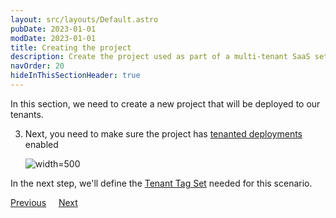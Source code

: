 ```yaml
---
layout: src/layouts/Default.astro
pubDate: 2023-01-01
modDate: 2023-01-01
title: Creating the project
description: Create the project used as part of a multi-tenant SaaS setup in Octopus Deploy.
navOrder: 20
hideInThisSectionHeader: true
---
```


In this section, we need to create a new project that will be deployed to our tenants.

<TenantsCreateProject />

3. Next, you need to make sure the project has [tenanted deployments](/docs/tenants/tenant-creation/tenanted-deployments) enabled

    ![](/docs/tenants/guides/multi-tenant-saas-application/images/enable-tenanted-deployments.png "width=500")

In the next step, we'll define the [Tenant Tag Set](/docs/tenants/guides/multi-tenant-saas-application/creating-tenant-tag-set) needed for this scenario.

<span><a class="button btn-secondary" href="/docs/tenants/guides/multi-tenant-saas-application/creating-new-lifecycle">Previous</a></span>&nbsp;&nbsp;&nbsp;&nbsp;&nbsp;<span><a class="button btn-success" href="/docs/tenants/guides/multi-tenant-saas-application/creating-tenant-tag-set">Next</a></span>
